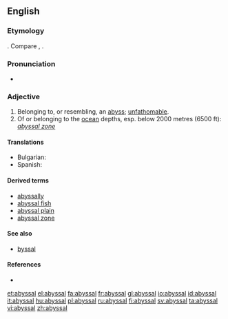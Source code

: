 ==English==

===Etymology===
{{ML.}} {{term|abyssalis|lang=la}}. Compare {{term|abyss}}, {{term|abysmal}}.

===Pronunciation===
*{{IPA|/ə'bısəl/}}

===Adjective===
{{en-adj|-}}

# Belonging to, or resembling, an [[abyss]]; [[unfathomable]].
# Of or belonging to the [[ocean]] depths, esp. below 2000 metres (6500 ft): ''[[abyssal zone]]''

====Translations====
{{trans-top|belonging to the ocean depths}}
* Bulgarian: {{t|bg|дълбоководен|sc=Cyrl}}
* Spanish: {{t+|es|abisal}}
{{trans-mid}}
{{trans-bottom}}

====Derived terms====
* [[abyssally]]
* [[abyssal fish]]
* [[abyssal plain]] {{qualifier|physical geography}}
* [[abyssal zone]] {{qualifier|physical geography}}

====See also====
*[[byssal]]

====References====
* {{R:Webster 1913}}

[[et:abyssal]]
[[el:abyssal]]
[[fa:abyssal]]
[[fr:abyssal]]
[[gl:abyssal]]
[[io:abyssal]]
[[id:abyssal]]
[[it:abyssal]]
[[hu:abyssal]]
[[pl:abyssal]]
[[ru:abyssal]]
[[fi:abyssal]]
[[sv:abyssal]]
[[ta:abyssal]]
[[vi:abyssal]]
[[zh:abyssal]]